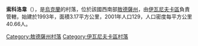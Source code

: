 {{coord|47|5|36|N|30|36|23|E|scale:30000|display=title}}

'''索科洛韋'''（{{lang-uk|Соколове}}），是[[烏克蘭|烏克蘭]]的村落，位於該國西南部[[敖德薩州|敖德薩州]]，由[[伊瓦尼夫卡區|伊瓦尼夫卡區]]負責管轄，始建於1993年，面積3.17平方公里，2001年人口129，人口密度每平方公里40.66人。

{{DEFAULTSORT:Соколове}}
[[Category:敖德薩州村落|Category:敖德薩州村落]]
[[Category:伊瓦尼夫卡區村落|Category:伊瓦尼夫卡區村落]]


{{Odessa-geo-stub}}